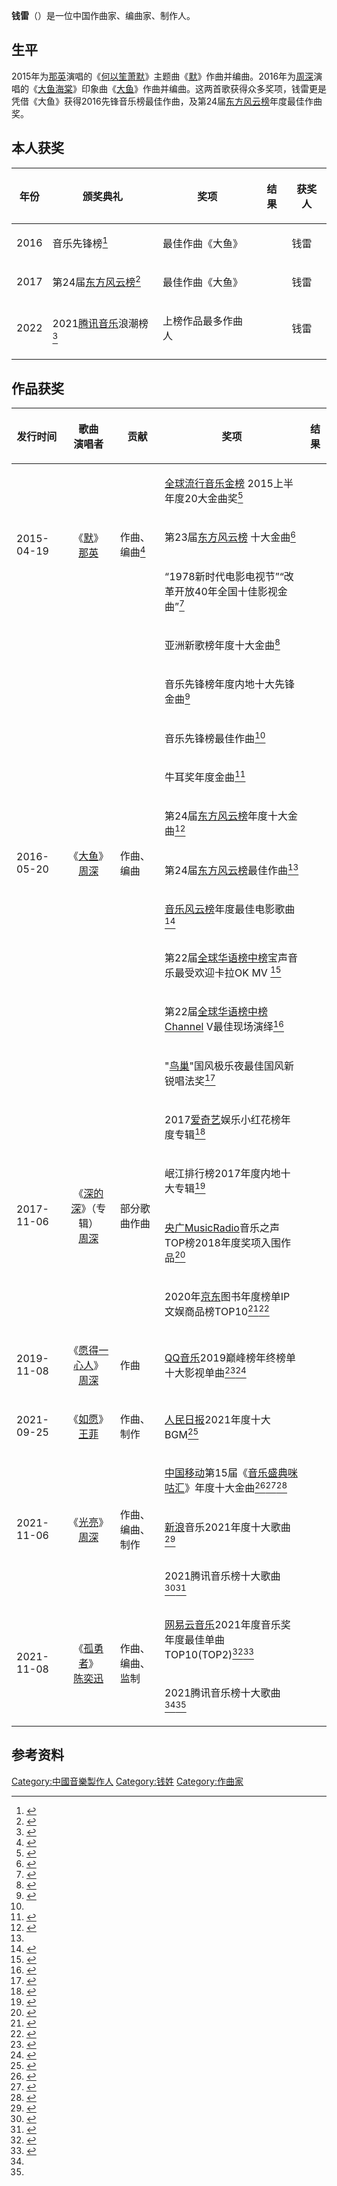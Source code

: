 {{Citation style|time=2022-06-21T04:59:53+00:00}}
{{艺人
| 姓名 = 钱雷
| 类型 = 作曲家
| 国籍 = {{PRC}}
| 职业 = [[作曲家|作曲家]]、[[编曲家|编曲家]]、[[制作人|制作人]]
| 代表作 = [[默_(歌曲)|默]]、[[大鱼_(歌曲)|大鱼]]、[[如愿|如愿]]、[[光亮|光亮]]、[[孤勇者|孤勇者]]
| 活跃年代 = 2005-现在
| 网站 = [https://weibo.com/musicql 钱雷的微博]
}}

'''钱雷'''（{{bd|1982年|6月13日||catIdx=Q钱}}）是一位中国作曲家、编曲家、制作人。

==生平==
2015年为[[那英|那英]]演唱的《[[何以笙簫默_(電影)|何以笙萧默]]》主题曲《[[默_(歌曲)|默]]》作曲并编曲。2016年为[[周深|周深]]演唱的《[[大鱼海棠|大鱼海棠]]》印象曲《[[大鱼_(歌曲)|大鱼]]》作曲并编曲。这两首歌获得众多奖项，钱雷更是凭借《大鱼》获得2016先锋音乐榜最佳作曲，及第24届[[东方风云榜|东方风云榜]]年度最佳作曲奖。

== 本人获奖 ==
{| class="wikitable sortable"
|-
!年份
!颁奖典礼
!奖项
!结果
!获奖人
|-
|2016
|音乐先锋榜<ref name="#1">{{cite web|title=《音乐先锋榜》2016年度颁奖典礼在穗揭榜|url=http://news.cnr.cn/native/city/20161211/t20161211_523322480.shtml|website=央广网|accessdate=2016年12月11日|archive-date=2021年1月28日|archive-url=https://web.archive.org/web/20210128131003/http://news.cnr.cn/native/city/20161211/t20161211_523322480.shtml|dead-url=no}}</ref>
|最佳作曲《大鱼》
|{{won}}
|钱雷
|-
|2017
|第24届[[东方风云榜|东方风云榜]]<ref name="#2">{{cite web|title=最佳作曲钱雷《大鱼》·东方风云榜2017|url=https://v.qq.com/x/page/a0610fv2wmf.html|website=腾讯视频|accessdate=2018年3月22日|archive-date=2021年1月28日|archive-url=https://web.archive.org/web/20210128154612/https://v.qq.com/x/page/a0610fv2wmf.html|dead-url=no}}</ref>
|最佳作曲《大鱼》
|{{won}}
|钱雷
|-
|2022
|2021[[腾讯音乐|腾讯音乐]]浪潮榜<ref>{{cite news |title=2021#腾讯音乐榜年度盘点#【浪潮榜篇】——上榜作品最多作曲人：@作曲钱雷 |url=https://weibo.com/7530784115/LbN6fbTT1 |work=腾讯音乐浪潮榜 |date=2022-01-21 |accessdate=2022-01-25 |archive-date=2022-01-25 |archive-url=https://web.archive.org/web/20220125172652/https://weibo.com/7530784115/LbN6fbTT1 |dead-url=no }}</ref>
|上榜作品最多作曲人
|{{won}}
|钱雷
|-
|}

== 作品获奖 ==
{| class="wikitable sortable"
!发行时间
!歌曲<br/>演唱者
!贡献
!奖项
!结果
|-
|rowspan="3"|2015-04-19 
|rowspan="3" style="text-align:center"|《[[默_(歌曲)|默]]》<br/>[[那英|那英]]
|rowspan="3"|作曲、编曲<ref>{{cite web |title=那英献唱电影《何以笙箫默》主题曲 黄晓明被唱哭 |url=http://culture.people.com.cn/n/2015/0421/c22219-26877437.html |website=人民网 |accessdate=2015-04-21 |archive-date=2015-05-11 |archive-url=https://web.archive.org/web/20150511170502/http://culture.people.com.cn/n/2015/0421/c22219-26877437.html |dead-url=no }}</ref>
|[[全球流行音乐金榜|全球流行音乐金榜]] 2015上半年度20大金曲奖<ref>{{cite web|title=全球流行音乐金榜 2015上半年度20大金曲揭晓|url=http://www.xinhuanet.com/ent/2015-07/23/c_128049799.htm|publisher=新华网|accessdate=2015-07-23|archive-date=2020-06-07|archive-url=https://web.archive.org/web/20200607223255/http://www.xinhuanet.com/ent/2015-07/23/c_128049799.htm|dead-url=yes}}</ref>
|{{won}}
|-
|第23届[[东方风云榜|东方风云榜]] 十大金曲<ref>{{cite web|title=那英《默》获得第23届东方风云榜十大金曲第1名|url=https://www.iqiyi.com/w_19rvaxmjpp.html|publisher=爱奇艺|accessdate=2017年10月|archive-date=2020-06-07|archive-url=https://web.archive.org/web/20200607223255/https://www.iqiyi.com/w_19rvaxmjpp.html|dead-url=no}}</ref>
|{{won}}
|-
|“1978新时代电影电视节”“改革开放40年全国十佳影视金曲”<ref>{{cite web|title=致敬中国影视走过的40年 新时代电影&电视节“全国十佳”提名出炉|url=https://ent.huanqiu.com/article/9CaKrnKhfPc|publisher=环球网|accessdate=2019-01-21|archive-date=2020-06-07|archive-url=https://web.archive.org/web/20200607203729/https://ent.huanqiu.com/article/9CaKrnKhfPc|dead-url=no}}</ref>
|{{nom}}
|-
|rowspan="10"|2016-05-20 
|rowspan="10" style="text-align:center"|《[[大鱼_(歌曲)|大鱼]]》<br/>[[周深|周深]]
|rowspan="10"|作曲、编曲
|亚洲新歌榜年度十大金曲<ref>{{cite web|title=“魔音”周深斩获双金曲 清唱《大鱼》惊艳四座|url=https://ent.qq.com/a/20160929/036282.htm#p=1|website=腾讯娱乐|accessdate=2016年9月29日|archivedate=2019年6月13日|archiveurl=https://archive.today/20190613184616/https://ent.qq.com/a/20160929/036282.htm%23p=1#p=1|dead-url=no}}</ref>
|{{won}}
|-
|音乐先锋榜年度内地十大先锋金曲<ref>{{cite web|title=周深横扫先锋榜两奖项 夺网络人气先锋男歌手|url=https://wxn.qq.com/cmsid/2016121303203500|publisher=腾讯娱乐|accessdate=2016年12月13日|archivedate=2019年6月13日|archiveurl=https://archive.today/20190613185204/https://wxn.qq.com/cmsid/2016121303203500|dead-url=yes}}</ref>
|{{won}}
|-
|音乐先锋榜最佳作曲<ref name="#1"/>
|{{won}}
|-
|牛耳奖年度金曲<ref>{{cite web|title=牛耳奖年度金曲歌手周深：就是要认真做音乐|url=http://ent.people.com.cn/n1/2016/1227/c1012-28981190.html|publisher=人民网|accessdate=2016年12月27日|archivedate=2019年6月13日|archiveurl=https://archive.today/20190613190248/http://ent.people.com.cn/n1/2016/1227/c1012-28981190.html|dead-url=no}}</ref>
|{{won}}
|-
|第24届[[东方风云榜|东方风云榜]]年度十大金曲<ref>{{cite web|title=周深余枫亮相东方风云榜音乐盛典 摘三项大奖|url=http://music.yule.sohu.com/20170328/n485203426.shtml|website=搜狐音乐|accessdate=2017年3月28日|archivedate=2019年6月13日|archiveurl=https://archive.today/20190613191608/http://music.yule.sohu.com/20170328/n485203426.shtml|dead-url=no}}</ref>
|{{won}}
|-
|第24届[[东方风云榜|东方风云榜]]最佳作曲<ref name="#2"/>
|{{won}}
|-
|[[音乐风云榜|音乐风云榜]]年度最佳电影歌曲<ref>{{cite web|title=周深再夺殊荣！《大鱼》获“最佳电影歌曲”|url=http://www.artsbj.com/show-192-542932-1.html|publisher=北京文艺网|accessdate=2017年4月11日|archiveurl=https://web.archive.org/web/20190605075702/http://www.artsbj.com/show-192-542932-1.html|archivedate=2019年6月5日|dead-url=yes}}</ref>
|{{won}}
|-
|第22届[[全球华语榜中榜|全球华语榜中榜]]宝声音乐最受欢迎卡拉OK MV <ref>{{cite web|title=周深携专辑入围唱工委新人奖|url=http://www.billboardradio.cn/story/2018-07-04zhou-shen-xie-zhuan-ji-ru-wei-chang-gong-wei-xin-ren-jiang-zh_cn|website=BILLBOARD RADIO CHINA|accessdate=2018年7月4日|archive-date=2021-02-08|archive-url=https://web.archive.org/web/20210208040945/https://billboardradio.cn/story/2018-07-04zhou-shen-xie-zhuan-ji-ru-wei-chang-gong-wei-xin-ren-jiang-zh_cn|dead-url=no}}</ref>
|{{won}}
|-
|第22届[[全球华语榜中榜|全球华语榜中榜]]Channel V最佳现场演绎<ref>{{cite web|title=梦响群星齐聚华语榜中榜 揽六项大奖展新声实力|url=http://music.yule.sohu.com/20180416/n535002387.shtml|publisher=搜狐音乐|accessdate=2018年4月16日|archive-date=2019年6月9日|archive-url=https://web.archive.org/web/20190609194024/http://music.yule.sohu.com/20180416/n535002387.shtml|dead-url=no}}</ref>
|{{won}}
|-
|"[[国家体育场_(北京)|鸟巢]]"国风极乐夜最佳国风新锐唱法奖<ref>{{cite web|title=周深获“最佳国风新锐唱法”奖 全新综艺将开唱|url=http://www.sohu.com/a/273310208_115487|publisher=搜狐音乐|accessdate=2018年11月5日|archivedate=2019年6月12日|archiveurl=https://web.archive.org/web/20190612073157/http://www.sohu.com/a/273310208_115487|dead-url=no}}</ref>
|{{won}}
|-
|rowspan="4"|2017-11-06
|rowspan="4" style="text-align:center"|《[[深的深|深的深]]》（专辑）<br/>[[周深|周深]]
|rowspan="4"|部分歌曲作曲
|2017[[爱奇艺|爱奇艺]]娱乐小红花榜年度专辑<ref>{{cite web |title=2017爱奇艺娱乐小红花榜年度专辑入围作品 周深《深的深》 |url=https://www.iqiyi.com/v_19rrfonqj4.html |website=爱奇艺 娱乐 |accessdate=2018-02-01 |archive-date=2021-01-29 |archive-url=https://web.archive.org/web/20210129115136/https://www.iqiyi.com/v_19rrfonqj4.html |dead-url=no }}</ref>
|{{nom|入圍}}
|-
|岷江排行榜2017年度内地十大专辑<ref>{{cite web |title=《#岷江排行榜#2017年度总盘点#音乐荣耀#》——2017年度#内地十大专辑# |url=https://www.weibo.com/6466290670/G3OI5A2md |website=周深咨询站的微博 |publisher=@热爱DJ袁搏的微博 |accessdate=2018-02-19 |archive-date=2019-06-29 |archive-url=https://web.archive.org/web/20190629213721/https://www.weibo.com/6466290670/G3OI5A2md |dead-url=no }}</ref>
|{{won}}
|-
|[[中央人民广播电台|央广]]MusicRadio音乐之声TOP榜2018年度奖项入围作品<ref>{{cite web |url=https://mp.weixin.qq.com/s/oehdKuhl4QPd-J75_0fnUA |script-title=ja:音乐早听 周深《深的深》· TOP榜2018年度奖项入围作品 |work=MusicRadio音乐之声 |accessdate= |language=zh-cn |deadurl=yes |archiveurl=https://archive.today/20190608205449/https://mp.weixin.qq.com/s/oehdKuhl4QPd-J75_0fnUA |archivedate=2019-06-08 }}</ref>
|{{nom|入圍}}
|-
|2020年[[京东|京东]]图书年度榜单IP文娱商品榜TOP10<ref>{{cite web |title=过去的一年哪些书籍备受青睐？2020年京东图书年度榜单新鲜出炉 |url=http://cn.chinadaily.com.cn/a/202101/15/WS60014965a3101e7ce973b005.html |website=中国日报中文网 |accessdate=2021-01-15 |archive-date=2021-01-29 |archive-url=https://web.archive.org/web/20210129013308/https://cn.chinadaily.com.cn/a/202101/15/WS60014965a3101e7ce973b005.html |dead-url=no }}</ref><ref>{{cite web |title=京东图书年度IP文娱商品榜TOP10 |url=https://weibo.com/1943724947/JDk555m9Q |website=微博 |publisher=中国艺术报 |accessdate=2021-01-16 |archive-date=2021-01-22 |archive-url=https://web.archive.org/web/20210122035933/https://weibo.com/1943724947/JDk555m9Q |dead-url=no }}</ref>
|{{won|位列第4}}
|-
|2019-11-08
|style="text-align:center"|《[[愿得一心人|愿得一心人]]》<br/>[[周深|周深]]
|作曲
|[[QQ音乐|QQ音乐]]2019巅峰榜年终榜单十大影视单曲<ref>{{cite web |title=QQ音乐2019巅峰榜十大榜单公开，恭喜周深获得五项大奖 |url=https://www.weibo.com/6358256804/IpX4JkNop |website=芒果全娱乐的微博 |accessdate=2020-01-17 |archive-date=2022-01-27 |archive-url=https://web.archive.org/web/20220127113145/https://www.weibo.com/6358256804/IpX4JkNop |dead-url=no }}</ref><ref>{{cite web |title=QQ音乐巅峰榜年终榜单 |url=https://y.qq.com/m/act/dfb2019/index.html |website=腾讯网 |accessdate=2020-01-17 |archive-date=2021-01-28 |archive-url=https://web.archive.org/web/20210128033625/https://y.qq.com/m/act/dfb2019/index.html |dead-url=no }}</ref>
|{{won}}
|-
|rowspan=1|2021-09-25
|rowspan=1 style="text-align:center"|《[[如愿|如愿]]》<br/>[[王菲|王菲]]
|rowspan=1|作曲、制作
|[[人民日报|人民日报]]2021年度十大BGM<ref>{{Cite web|title=2021年度十大BGM，你最喜欢哪一首？|url=https://m.weibo.cn/2803301701/4709867355111995}}</ref>
|{{won}}
|-
|rowspan=3|2021-11-06
|rowspan=3 style="text-align:center"|《[[光亮|光亮]]》<br/>[[周深|周深]]
|rowspan=3|作曲、编曲、制作
|[[中国移动|中国移动]]第15届《[[音乐盛典咪咕汇|音乐盛典咪咕汇]]》年度十大金曲<ref>{{cite news |title=20211225 周深 Charlie Zhou Shen 获得咪咕汇年度榜样歌手奖、年度舞台表现力歌手奖及《光亮》荣获年度10大金曲奖 |url=https://www.youtube.com/watch?v=vypsTV7y4aU |work=周深粉丝后援会Zhou Shen Fan Club |date=2021-12-25 |accessdate=2021-12-28 |archive-date=2021-12-25 |archive-url=https://web.archive.org/web/20211225180553/https://www.youtube.com/watch?v=vypsTV7y4aU |dead-url=no }}</ref><ref>{{cite news |title=#周深年度榜样歌手##周深年度10大金曲光亮# |url=https://weibo.com/5190275658/4718397566226278 |work=咪咕汇 |date=2021-12-25}}</ref><ref>{{cite news |title=#周深年度榜样歌手# #周深年度10大金曲光亮# |url=https://weibo.com/1867028705/L7IAAn3Ui |work=咪咕音乐 |date=2021-12-25 |accessdate=2021-12-28 |archive-date=2021-12-25 |archive-url=https://web.archive.org/web/20211225134953/https://weibo.com/1867028705/L7IAAn3Ui |dead-url=no }}</ref>
|{{won}}
|-
|[[新浪|新浪]]音乐2021年度十大歌曲<ref>{{cite news |title=新浪音乐盘点#2021年度十大歌曲# |url=https://weibo.com/1266269835/L8gMXxz6I |work=新浪音乐 |date=2021-12-29 |accessdate=2022-01-03 |archive-date=2021-12-29 |archive-url=https://web.archive.org/web/20211229120721/https://weibo.com/1266269835/L8gMXxz6I |dead-url=no }}</ref>
|{{won}}
|-
|2021腾讯音乐榜十大歌曲<ref name=qianlong2021>{{cite news |title=2021腾讯音乐榜年度盘点：融合市场反馈与专业品质 十大年度歌曲出炉 |url=http://ent.qianlong.com/2022/0120/6789863.shtml |work=千龙网 |date=2022-01-20 |accessdate=2022-01-22 |archive-date=2022-01-21 |archive-url=https://web.archive.org/web/20220121001941/http://ent.qianlong.com/2022/0120/6789863.shtml |dead-url=no }}</ref><ref name=tencentmusic2021>{{cite news |title=腾讯音乐榜十大歌曲 |url=https://yobang.tencentmusic.com/uni-wave-report-2021/conclusion |accessdate=2022-01-22 |work=腾讯音乐 |archive-date=2022-01-22 |archive-url=https://web.archive.org/web/20220122112844/https://yobang.tencentmusic.com/uni-wave-report-2021/conclusion |dead-url=no }}</ref>
|{{won}}
|-
|rowspan=2|2021-11-08
|rowspan=2 style="text-align:center"|《[[孤勇者|孤勇者]]》<br/>[[陈奕迅|陈奕迅]]
|rowspan=2|作曲、编曲、监制
|[[网易云音乐|网易云音乐]]2021年度音乐奖年度最佳单曲TOP10(TOP2)<ref>{{cite news |title=年度最佳单曲TOP10 |url=https://y.music.163.com/m/at/61b83009a34a60a0d5d3b63b |work=网易云音乐 |date=2021-12-26 |accessdate=2022-01-03 |archive-date=2021-12-27 |archive-url=https://web.archive.org/web/20211227041510/https://y.music.163.com/m/at/61b83009a34a60a0d5d3b63b |dead-url=no }}</ref><ref>{{cite news |title=网易云音乐2021年度音乐奖出炉 |url=https://finance.sina.com.cn/tech/2021-12-27/doc-ikyamrmz1498013.shtml |work=新浪科技 |date=2021-12-27 |accessdate=2022-01-03 |archive-date=2021-12-27 |archive-url=https://web.archive.org/web/20211227075337/https://finance.sina.com.cn/tech/2021-12-27/doc-ikyamrmz1498013.shtml |dead-url=no }}</ref>
|{{won}}
|-
|2021腾讯音乐榜十大歌曲<ref name=qianlong2021/><ref name=tencentmusic2021/>
|{{won}}
|-
|}

== 参考资料 ==
{{Reflist}}

{{东方风云榜}}
{{DEFAULTSORT:Q}}
{{Authority control}}
[[Category:中國音樂製作人|Category:中國音樂製作人]]
[[Category:钱姓|Category:钱姓]]
[[Category:作曲家|Category:作曲家]]